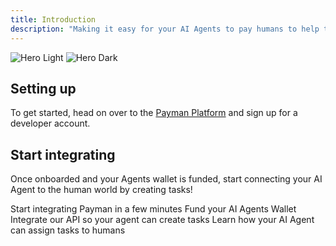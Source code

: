 ```yaml
---
title: Introduction
description: "Making it easy for your AI Agents to pay humans to help them get work done"
---
```


<img
  className="block dark:hidden rounded-xl"
  src="/images/payman-intro-light.png"
  alt="Hero Light"
/>
<img
  className="hidden dark:block rounded-xl"
  src="/images/payman-intro-dark.png"
  alt="Hero Dark"
/>

## Setting up

To get started, head on over to the <a href="https://app.payman.dev">Payman Platform</a> and sign up for a developer account.

## Start integrating

Once onboarded and your Agents wallet is funded, start connecting your AI Agent to the human world by creating tasks!

<CardGroup cols={2}>
  <Card title="Quickstart" icon="forward-fast" href="/main/quickstart">
    Start integrating Payman in a few minutes
  </Card>
  <Card
    title="Funding Agent Wallet"
    icon="money-check-dollar"
    href="/capabilities/funding-ai-wallet"
  >
    Fund your AI Agents Wallet
  </Card>
  <Card title="Create a Task" icon="code" href="/capabilities/creating-task">
    Integrate our API so your agent can create tasks
  </Card>
  <Card
    title="Assign Tasks"
    icon="list-check"
    href="/capabilities/task-assignments"
  >
    Learn how your AI Agent can assign tasks to humans
  </Card>
</CardGroup>
